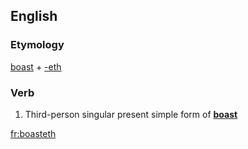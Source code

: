 ==English==

===Etymology===
[[boast]] + [[-eth]]

===Verb===
{{infl|en|verb form}}

# {{archaic}} Third-person singular present simple form of '''[[boast]]'''

[[fr:boasteth]]